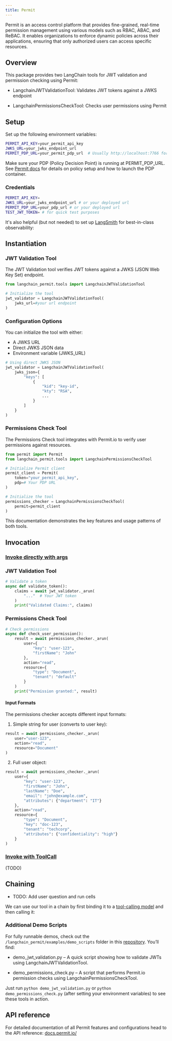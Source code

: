```yaml
---
title: Permit
---
```


Permit is an access control platform that provides fine-grained, real-time permission management using various models such as RBAC, ABAC, and ReBAC. It enables organizations to enforce dynamic policies across their applications, ensuring that only authorized users can access specific resources.

## Overview

This package provides two LangChain tools for JWT validation and permission checking using Permit:

* LangchainJWTValidationTool: Validates JWT tokens against a JWKS endpoint

* LangchainPermissionsCheckTool: Checks user permissions using Permit

## Setup

Set up the following environment variables:

```bash
PERMIT_API_KEY=your_permit_api_key
JWKS_URL=your_jwks_endpoint_url
PERMIT_PDP_URL=your_permit_pdp_url  # Usually http://localhost:7766 for local development or your real deployment
```

Make sure your PDP (Policy Decision Point) is running at PERMIT_PDP_URL.
See [Permit docs](https://docs.permit.io/concepts/pdp/overview/) for details on policy setup and how to launch the PDP container.

### Credentials

```bash
PERMIT_API_KEY=
JWKS_URL=your_jwks_endpoint_url # or your deployed url
PERMIT_PDP_URL=your_pdp_url # or your deployed url
TEST_JWT_TOKEN= # for quick test purposes
```

It's also helpful (but not needed) to set up [LangSmith](https://smith.langchain.com/) for best-in-class observability:

## Instantiation

### JWT Validation Tool

The JWT Validation tool verifies JWT tokens against a JWKS (JSON Web Key Set) endpoint.

```python
from langchain_permit.tools import LangchainJWTValidationTool

# Initialize the tool
jwt_validator = LangchainJWTValidationTool(
    jwks_url=#your url endpoint
)
```

### Configuration Options

You can initialize the tool with either:

* A JWKS URL
* Direct JWKS JSON data
* Environment variable (JWKS_URL)

```python
# Using direct JWKS JSON
jwt_validator = LangchainJWTValidationTool(
    jwks_json={
        "keys": [
            {
                "kid": "key-id",
                "kty": "RSA",
                ...
            }
        ]
    }
)
```

### Permissions Check Tool

The Permissions Check tool integrates with Permit.io to verify user permissions against resources.

```python
from permit import Permit
from langchain_permit.tools import LangchainPermissionsCheckTool

# Initialize Permit client
permit_client = Permit(
    token="your_permit_api_key",
    pdp=# Your PDP URL
)

# Initialize the tool
permissions_checker = LangchainPermissionsCheckTool(
    permit=permit_client
)
```

This documentation demonstrates the key features and usage patterns of both tools.

## Invocation

### [Invoke directly with args](https://docs.permit.io/)

### JWT Validation Tool

```python
# Validate a token
async def validate_token():
    claims = await jwt_validator._arun(
        "..."  # Your JWT token
    )
    print("Validated Claims:", claims)
```

### Permissions Check Tool

```python
# Check permissions
async def check_user_permission():
    result = await permissions_checker._arun(
        user={
            "key": "user-123",
            "firstName": "John"
        },
        action="read",
        resource={
            "type": "Document",
            "tenant": "default"
        }
    )
    print("Permission granted:", result)
```

#### Input Formats

The permissions checker accepts different input formats:

1. Simple string for user (converts to user key):

```python
result = await permissions_checker._arun(
    user="user-123",
    action="read",
    resource="Document"
)
```

2. Full user object:

```python
result = await permissions_checker._arun(
    user={
        "key": "user-123",
        "firstName": "John",
        "lastName": "Doe",
        "email": "john@example.com",
        "attributes": {"department": "IT"}
    },
    action="read",
    resource={
        "type": "Document",
        "key": "doc-123",
        "tenant": "techcorp",
        "attributes": {"confidentiality": "high"}
    }
)
```

### [Invoke with ToolCall](https://docs.permit.io/)

(TODO)

## Chaining

* TODO: Add user question and run cells

We can use our tool in a chain by first binding it to a [tool-calling model](https://docs.permit.io/) and then calling it:

<ChatModelTabs customVarName="llm" />

### Additional Demo Scripts

For fully runnable demos, check out the `/langchain_permit/examples/demo_scripts` folder in this [repository](https://github.com/permitio/langchain-permit). You’ll find:

* demo_jwt_validation.py – A quick script showing how to validate JWTs using LangchainJWTValidationTool.

* demo_permissions_check.py – A script that performs Permit.io permission checks using LangchainPermissionsCheckTool.

Just run `python demo_jwt_validation.py` or `python demo_permissions_check.py` (after setting your environment variables) to see these tools in action.

## API reference

For detailed documentation of all Permit features and configurations head to the API reference: [docs.permit.io/](https://docs.permit.io/)
